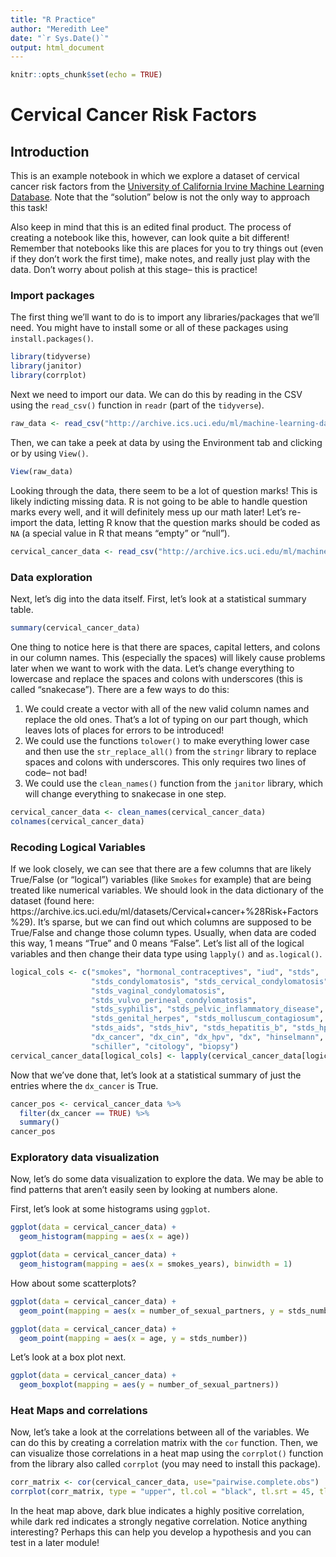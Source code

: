 ```yaml
---
title: "R Practice"
author: "Meredith Lee"
date: "`r Sys.Date()`"
output: html_document
---
```


```r
knitr::opts_chunk$set(echo = TRUE)
```

# Cervical Cancer Risk Factors

## Introduction

This is an example notebook in which we explore a dataset of cervical cancer risk factors from the [University of California Irvine Machine Learning Database](https://archive.ics.uci.edu/ml/index.php). Note that the "solution" below is not the only way to approach this task! 

Also keep in mind that this is an edited final product. The process of creating a notebook like this, however, can look quite a bit different! Remember that notebooks like this are places for you to try things out (even if they don't work the first time), make notes, and really just play with the data. Don't worry about polish at this stage-- this is practice!

### Import packages

The first thing we'll want to do is to import any libraries/packages that we'll need. You might have to install some or all of these packages using `install.packages()`.

```r
library(tidyverse)
library(janitor)
library(corrplot)
```

Next we need to import our data. We can do this by reading in the CSV using the `read_csv()` function in `readr` (part of the `tidyverse`).  

```r
raw_data <- read_csv("http://archive.ics.uci.edu/ml/machine-learning-databases/00383/risk_factors_cervical_cancer.csv")
```

Then, we can take a peek at data by using the Environment tab and clicking or by using `View()`. 

```r
View(raw_data)
```

Looking through the data, there seem to be a lot of question marks! This is likely indicting missing data. R is not going to be able to handle question marks every well, and it will definitely mess up our math later! Let's re-import the data, letting R know that the question marks should be coded as `NA` (a special value in R that means "empty" or "null").

```r
cervical_cancer_data <- read_csv("http://archive.ics.uci.edu/ml/machine-learning-databases/00383/risk_factors_cervical_cancer.csv", na = c("?", "NA"))
```

### Data exploration

Next, let's dig into the data itself. First, let's look at a statistical summary table.

```r
summary(cervical_cancer_data)
```

One thing to notice here is that there are spaces, capital letters, and colons in our column names. This (especially the spaces) will likely cause problems later when we want to work with the data. Let's change everything to lowercase and replace the spaces and colons with underscores (this is called "snakecase"). There are a few ways to do this: 

1. We could create a vector with all of the new valid column names and replace the old ones. That's a lot of typing on our part though, which leaves lots of places for errors to be introduced! 
2. We could use the functions `tolower()` to make everything lower case and then use the `str_replace_all()` from the `stringr` library to replace spaces and colons with underscores. This only requires two lines of code-- not bad! 
3. We could use the `clean_names()` function from the `janitor` library, which will change everything to snakecase in one step.

```r
cervical_cancer_data <- clean_names(cervical_cancer_data)
colnames(cervical_cancer_data)
```

### Recoding Logical Variables

If we look closely, we can see that there are a few columns that are likely True/False (or "logical") variables (like `Smokes` for example) that are being treated like numerical variables. We should look in the data dictionary of the dataset (found here: https://archive.ics.uci.edu/ml/datasets/Cervical+cancer+%28Risk+Factors%29). It's sparse, but we can find out which columns are supposed to be True/False and change those column types. Usually, when data are coded this way, 1 means "True" and 0 means "False". 
Let's list all of the logical variables and then change their data type using `lapply()` and `as.logical()`.

```r
logical_cols <- c("smokes", "hormonal_contraceptives", "iud", "stds", 
                  "stds_condylomatosis", "stds_cervical_condylomatosis", 
                  "stds_vaginal_condylomatosis", 
                  "stds_vulvo_perineal_condylomatosis", 
                  "stds_syphilis", "stds_pelvic_inflammatory_disease", 
                  "stds_genital_herpes", "stds_molluscum_contagiosum", 
                  "stds_aids", "stds_hiv", "stds_hepatitis_b", "stds_hpv",
                  "dx_cancer", "dx_cin", "dx_hpv", "dx", "hinselmann",
                  "schiller", "citology", "biopsy")
cervical_cancer_data[logical_cols] <- lapply(cervical_cancer_data[logical_cols], as.logical)
```

Now that we've done that, let's look at a statistical summary of just the entries where the `dx_cancer` is True. 

```r
cancer_pos <- cervical_cancer_data %>% 
  filter(dx_cancer == TRUE) %>% 
  summary()
cancer_pos
```

### Exploratory data visualization 

Now, let's do some data visualization to explore the data. We may be able to find patterns that aren't easily seen by looking at numbers alone. 

First, let's look at some histograms using `ggplot`.


```r
ggplot(data = cervical_cancer_data) +
  geom_histogram(mapping = aes(x = age))
```

```r
ggplot(data = cervical_cancer_data) +
  geom_histogram(mapping = aes(x = smokes_years), binwidth = 1)
```
How about some scatterplots? 

```r
ggplot(data = cervical_cancer_data) +
  geom_point(mapping = aes(x = number_of_sexual_partners, y = stds_number))
```

```r
ggplot(data = cervical_cancer_data) +
  geom_point(mapping = aes(x = age, y = stds_number))
```

Let's look at a box plot next.

```r
ggplot(data = cervical_cancer_data) +
  geom_boxplot(mapping = aes(y = number_of_sexual_partners))
```

### Heat Maps and correlations

Now, let's take a look at the correlations between all of the variables. We can do this by creating a correlation matrix with the `cor` function. Then, we can visualize those correlations in a heat map using the `corrplot()` function from the library also called `corrplot` (you may need to install this package). 

```r
corr_matrix <- cor(cervical_cancer_data, use="pairwise.complete.obs")
corrplot(corr_matrix, type = "upper", tl.col = "black", tl.srt = 45, tl.cex = .5)
```

In the heat map above, dark blue indicates a highly positive correlation, while dark red indicates a strongly negative correlation. Notice anything interesting? Perhaps this can help you develop a hypothesis and you can test in a later module!
